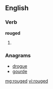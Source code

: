 ==English==

===Verb===
'''rouged'''

# {{past of|[[rouge]]}}

===Anagrams===
* [[drogue#English|drogue]]
* [[gourde#English|gourde]]

[[mg:rouged]]
[[vi:rouged]]